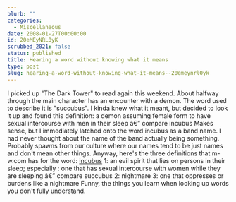 ```yaml
---
blurb: ""
categories:
  - Miscellaneous
date: 2008-01-27T00:00:00
id: 20eMEyNRL0yK
scrubbed_2021: false
status: published
title: Hearing a word without knowing what it means
type: post
slug: hearing-a-word-without-knowing-what-it-means--20emeynrl0yk
---
```


I picked up "The Dark Tower" to read again this weekend. About
halfway through the main character has an encounter with a demon.
The word used to describe it is "succubus". I kinda knew what it
meant, but decided to look it up and found this definition: a demon
assuming female form to have sexual intercourse with men in their
sleep â€” compare incubus Makes sense, but I immediately latched
onto the word incubus as a band name. I had never thought about the
name of the band actually being something. Probably spawns from our
culture where our names tend to be just names and don't mean other
things. Anyway, here's the three definitions that m-w.com has for
the word: [incubus](http://m-w.com/dictionary/incubus) 1: an evil
spirit that lies on persons in their sleep; especially : one that
has sexual intercourse with women while they are sleeping â€”
compare succubus 2: nightmare 3: one that oppresses or burdens like
a nightmare Funny, the things you learn when looking up words you
don't fully understand.